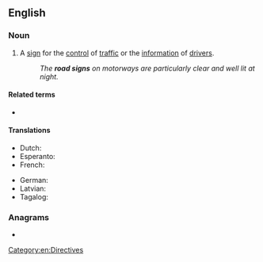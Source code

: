 {{also|roadsign}}
==English==

===Noun===
{{en-noun}}

# A [[sign]] for the [[control]] of [[traffic]] or the [[information]] of [[drivers]].
#: ''The '''road signs''' on motorways are particularly clear and well lit at night.''

====Related terms====
* {{l|en|street sign}} {{qualifier|in urban areas}}

====Translations====
{{trans-top|sign for traffic control or driver information}}
* Dutch: {{t+|nl|wegaanduiding|f}}
* Esperanto: {{t|eo|vojsigno}}
* French: {{t+|fr|panneau de signalisation|m}}
{{trans-mid}}
* German: {{t+|de|Verkehrszeichen|n}}
* Latvian: {{t|lv|ceļa rādītājs|m}}
* Tagalog: {{t|tl|palimpin}}
{{trans-bottom}}

===Anagrams===
* {{anagrams|en|Sargonid|adorings|gradinos|idorgans}}

[[Category:en:Directives]]